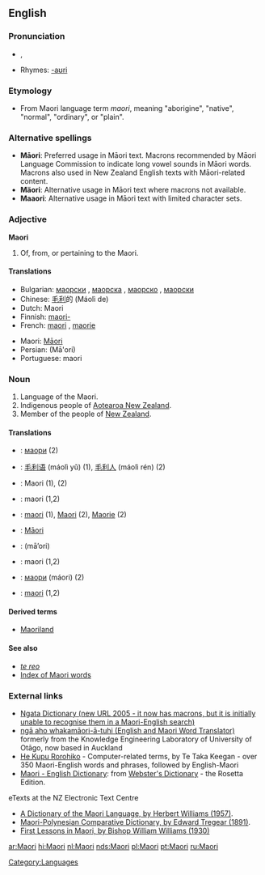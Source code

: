 {{interwiktionary|code=mi}}
==English==
{{wikipedia}}

===Pronunciation===
* {{IPA|/ˈmaʊri/}}, {{SAMPA|/"maUri/}}
* Rhymes: [[Rhymes:English:-aʊri|-aʊri]]

===Etymology===
* From Maori language term ''maori'', meaning "aborigine", "native", "normal", "ordinary", or "plain".

===Alternative spellings===
* '''Māori''': Preferred usage in Māori text. Macrons recommended by Māori Language Commission to indicate long vowel sounds in Māori words. Macrons also used in New Zealand English texts with Māori-related content.
* '''Mäori''': Alternative usage in Māori text where macrons not available.
* '''Maaori''': Alternative usage in Māori text with limited character sets.

===Adjective===
'''Maori'''

# Of, from, or pertaining to the Maori.

====Translations====
{{trans-top|of, from, or pertaining to the Maori}}
*Bulgarian: [[маорски]] {{m}}, [[маорска]] {{f}}, [[маорско]] {{n}}, [[маорски]] {{p}}
*Chinese: [[毛利]]的 (Máolì de)
*Dutch: Maori
*Finnish: [[maori-]]
*French: [[maori]] {{m}}, [[maorie]] {{f}}
{{trans-mid}}
*Maori: [[Māori]]
*Persian: {{FAchar|[[مائوری]]}} (Mā'ori)
*Portuguese: maori
{{trans-bottom}}

===Noun===
{{en-noun|Maori|-}}

# Language of the Maori.
# Indigenous people of [[Aotearoa New Zealand]].
# Member of the people of [[New Zealand]].

====Translations====
{{trans-top|language of the Maori}}
{{trans-mid}}
{{trans-bottom}}

{{trans-top|indigenous people of Aotearoa New Zealand}}
{{trans-mid}}
{{trans-bottom}}

{{trans-top|member of the people of New Zealand}}
{{trans-mid}}
{{trans-bottom}}

{{checktrans-top}}
* {{ttbc|Bulgarian}}: [[маори]] {{p}} (2)
* {{ttbc|Chinese}}: [[毛利语]] (máolì yǔ) (1), [[毛利人]] (máolì rén) (2)
* {{ttbc|Dutch}}: Maori {{n}} (1), {{m|f}} (2)
* {{ttbc|Finnish}}: maori (1,2)
* {{ttbc|French}}: [[maori]] {{m}} (1), [[Maori]] {{m}} (2), [[Maorie]] {{f}} (2)
* {{ttbc|Maori}}: [[Māori]]
* {{ttbc|Persian}}: {{FAchar|[[مائوری]]}} (mā’ori)
* {{ttbc|Portuguese}}: maori (1,2)
* {{ttbc|Russian}}: [[маори]] (máori) {{m|f}} (2)
* {{ttbc|Swedish}}: [[maori]] (1,2)
{{checktrans-bottom}}

====Derived terms====
* [[Maoriland]]

====See also====
* ''[[te reo]]''
* [[Wiktionary:Maori_index|Index of Maori words]]

===External links===
* [http://www.learningmedia.co.nz/nz/online/ngata/ Ngata Dictionary (new URL 2005 - it now has macrons, but it is initially unable to recognise them in a Maori-English search)] <!-- Robin wrote to Learning Media about it a second time on 25 May -->
* [http://translator.kedri.info ngā aho whakamāori-ā-tuhi (English and Maori Word Translator)] formerly from the Knowledge Engineering Laboratory of University of Otāgo, now based in Auckland
* [http://www.cs.waikato.ac.nz/~tetaka/kupurorohiko.htm He Kupu Rorohiko] - Computer-related terms, by Te Taka Keegan - over 350 Maori-English words and phrases, followed by English-Maori
* [http://www.websters-online-dictionary.org/definition/Maori-english/ Maori - English Dictionary]: from [http://www.websters-online-dictionary.org/ Webster's Dictionary] - the Rosetta Edition.
{{ethnologue|code=mri}}
;eTexts at the NZ Electronic Text Centre
* [http://www.nzetc.org/tm/scholarly/tei-WillDict.html A Dictionary of the Maori Language, by Herbert Williams (1957)].
* [http://www.nzetc.org/tm/scholarly/tei-TreMaor.html Maori-Polynesian Comparative Dictionary, by Edward Tregear (1891)].
* [http://www.nzetc.org/tm/scholarly/tei-WilFirs.html First Lessons in Maori, by Bishop William Williams (1930)]

[[Category:Languages]]

[[ar:Maori]]
[[hi:Maori]]
[[nl:Maori]]
[[nds:Maori]]
[[pl:Maori]]
[[pt:Maori]]
[[ru:Maori]]
